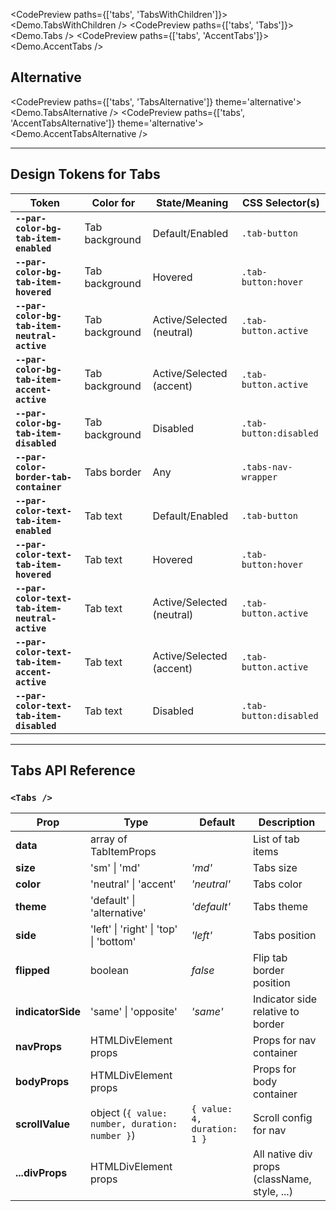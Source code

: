 
<CodePreview paths={['tabs', 'TabsWithChildren']}>
  <Demo.TabsWithChildren />
</CodePreview>
<CodePreview paths={['tabs', 'Tabs']}>
  <Demo.Tabs />
</CodePreview>
<CodePreview paths={['tabs', 'AccentTabs']}>
  <Demo.AccentTabs />
</CodePreview>

## Alternative

<CodePreview paths={['tabs', 'TabsAlternative']} theme='alternative'>
  <Demo.TabsAlternative />
</CodePreview>
<CodePreview paths={['tabs', 'AccentTabsAlternative']} theme='alternative'>
  <Demo.AccentTabsAlternative />
</CodePreview>

---

## Design Tokens for Tabs

| **Token**                                      | **Color for**  | **State/Meaning**         | **CSS Selector(s)**    |
| ---------------------------------------------- | -------------- | ------------------------- | ---------------------- |
| **`--par-color-bg-tab-item-enabled`**          | Tab background | Default/Enabled           | `.tab-button`          |
| **`--par-color-bg-tab-item-hovered`**          | Tab background | Hovered                   | `.tab-button:hover`    |
| **`--par-color-bg-tab-item-neutral-active`**   | Tab background | Active/Selected (neutral) | `.tab-button.active`   |
| **`--par-color-bg-tab-item-accent-active`**    | Tab background | Active/Selected (accent)  | `.tab-button.active`   |
| **`--par-color-bg-tab-item-disabled`**         | Tab background | Disabled                  | `.tab-button:disabled` |
| **`--par-color-border-tab-container`**         | Tabs border    | Any                       | `.tabs-nav-wrapper`    |
| **`--par-color-text-tab-item-enabled`**        | Tab text       | Default/Enabled           | `.tab-button`          |
| **`--par-color-text-tab-item-hovered`**        | Tab text       | Hovered                   | `.tab-button:hover`    |
| **`--par-color-text-tab-item-neutral-active`** | Tab text       | Active/Selected (neutral) | `.tab-button.active`   |
| **`--par-color-text-tab-item-accent-active`**  | Tab text       | Active/Selected (accent)  | `.tab-button.active`   |
| **`--par-color-text-tab-item-disabled`**       | Tab text       | Disabled                  | `.tab-button:disabled` |

---

## Tabs API Reference

### `<Tabs />`

| **Prop**          | **Type**                                       | **Default**                 | **Description**                              |
| ----------------- | ---------------------------------------------- | --------------------------- | -------------------------------------------- |
| **data**          | array of TabItemProps                          |                             | List of tab items                            |
| **size**          | 'sm' \| 'md'                                   | _'md'_                      | Tabs size                                    |
| **color**         | 'neutral' \| 'accent'                          | _'neutral'_                 | Tabs color                                   |
| **theme**         | 'default' \| 'alternative'                     | _'default'_                 | Tabs theme                                   |
| **side**          | 'left' \| 'right' \| 'top' \| 'bottom'         | _'left'_                    | Tabs position                                |
| **flipped**       | boolean                                        | _false_                     | Flip tab border position                     |
| **indicatorSide** | 'same' \| 'opposite'                           | _'same'_                    | Indicator side relative to border            |
| **navProps**      | HTMLDivElement props                           |                             | Props for nav container                      |
| **bodyProps**     | HTMLDivElement props                           |                             | Props for body container                     |
| **scrollValue**   | object (`{ value: number, duration: number }`) | `{ value: 4, duration: 1 }` | Scroll config for nav                        |
| **...divProps**   | HTMLDivElement props                           |                             | All native div props (className, style, ...) |
